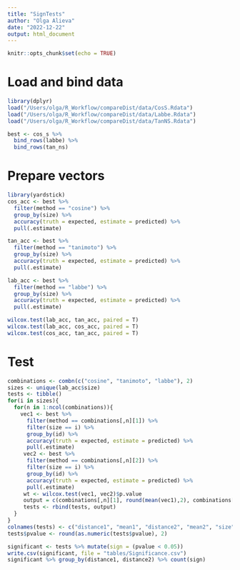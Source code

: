 ```yaml
---
title: "SignTests"
author: "Olga Alieva"
date: "2022-12-22"
output: html_document
---
```


```r
knitr::opts_chunk$set(echo = TRUE)
```

# Load and bind data
```r
library(dplyr)
load("/Users/olga/R_Workflow/compareDist/data/CosS.Rdata")
load("/Users/olga/R_Workflow/compareDist/data/Labbe.Rdata")
load("/Users/olga/R_Workflow/compareDist/data/TanNS.Rdata")

best <- cos_s %>% 
  bind_rows(labbe) %>% 
  bind_rows(tan_ns)
```

# Prepare vectors
```r
library(yardstick)
cos_acc <- best %>% 
  filter(method == "cosine") %>% 
  group_by(size) %>% 
  accuracy(truth = expected, estimate = predicted) %>% 
  pull(.estimate)

tan_acc <- best %>% 
  filter(method == "tanimoto") %>% 
  group_by(size) %>% 
  accuracy(truth = expected, estimate = predicted) %>% 
  pull(.estimate)

lab_acc <- best %>% 
  filter(method == "labbe") %>% 
  group_by(size) %>% 
  accuracy(truth = expected, estimate = predicted) %>% 
  pull(.estimate)

wilcox.test(lab_acc, tan_acc, paired = T)
wilcox.test(lab_acc, cos_acc, paired = T)
wilcox.test(cos_acc, tan_acc, paired = T)

```

# Test
```r
combinations <- combn(c("cosine", "tanimoto", "labbe"), 2)
sizes <- unique(lab_acc$size)
tests <- tibble()
for(i in sizes){
  for(n in 1:ncol(combinations)){
    vec1 <- best %>% 
      filter(method == combinations[,n][1]) %>% 
      filter(size == i) %>%
      group_by(id) %>% 
      accuracy(truth = expected, estimate = predicted) %>% 
      pull(.estimate)
     vec2 <- best %>% 
      filter(method == combinations[,n][2]) %>% 
      filter(size == i) %>%
      group_by(id) %>% 
      accuracy(truth = expected, estimate = predicted) %>% 
      pull(.estimate)
     wt <- wilcox.test(vec1, vec2)$p.value
     output = c(combinations[,n][1], round(mean(vec1),2), combinations[,n][2], round(mean(vec2),2), i, wt)
     tests <- rbind(tests, output)
  }
}
colnames(tests) <- c("distance1", "mean1", "distance2", "mean2", "size", "pvalue")
tests$pvalue <- round(as.numeric(tests$pvalue), 2)

significant <- tests %>% mutate(sign = (pvalue < 0.05))
write.csv(significant, file = "tables/Significance.csv")
significant %>% group_by(distance1, distance2) %>% count(sign)
```
